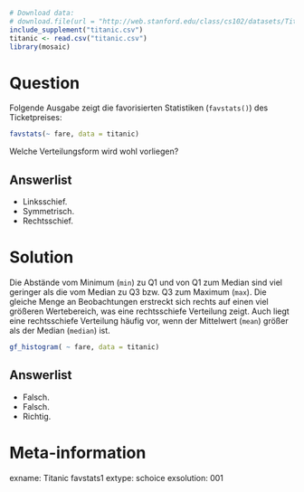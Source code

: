 ```r
# Download data:
# download.file(url = "http://web.stanford.edu/class/cs102/datasets/Titanic.csv", destfile = "titanic.csv" )
include_supplement("titanic.csv")
titanic <- read.csv("titanic.csv")
library(mosaic)
```

Question
========

Folgende Ausgabe zeigt die favorisierten Statistiken (`favstats()`) des Ticketpreises:


```r
favstats(~ fare, data = titanic)
```

Welche Verteilungsform wird wohl vorliegen?

Answerlist
----------
* Linksschief.
* Symmetrisch.
* Rechtsschief.


Solution
========

Die Abstände vom Minimum (`min`) zu Q1 und von Q1 zum Median sind viel geringer als die vom Median zu Q3 bzw. Q3 zum Maximum (`max`). Die gleiche Menge an Beobachtungen erstreckt sich rechts auf einen viel größeren Wertebereich, was eine rechtsschiefe Verteilung zeigt. Auch liegt eine rechtsschiefe Verteilung häufig vor, wenn der Mittelwert (`mean`) größer als der Median (`median`) ist.

```r
gf_histogram( ~ fare, data = titanic)
```

Answerlist
----------
* Falsch.
* Falsch.
* Richtig.


Meta-information
================
exname: Titanic favstats1
extype: schoice
exsolution: 001